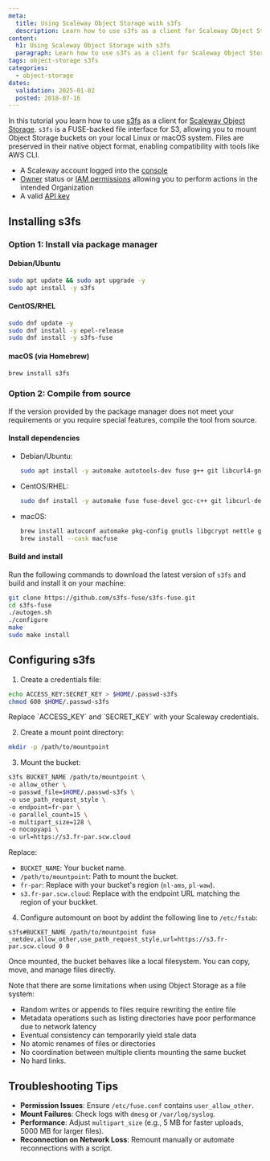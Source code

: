 ```yaml
---
meta:
  title: Using Scaleway Object Storage with s3fs
  description: Learn how to use s3fs as a client for Scaleway Object Storage in this step-by-step tutorial.
content:
  h1: Using Scaleway Object Storage with s3fs
  paragraph: Learn how to use s3fs as a client for Scaleway Object Storage in this step-by-step tutorial.
tags: object-storage s3fs
categories:
  - object-storage
dates:
  validation: 2025-01-02
  posted: 2018-07-16
---
```


In this tutorial you learn how to use [s3fs](https://github.com/s3fs-fuse/s3fs-fuse) as a client for [Scaleway Object Storage](/storage/object/concepts/#object-storage).  `s3fs` is a FUSE-backed file interface for S3, allowing you to mount Object Storage buckets on your local Linux or macOS system. Files are preserved in their native object format, enabling compatibility with tools like AWS CLI.

<Macro id="requirements" />

- A Scaleway account logged into the [console](https://console.scaleway.com)
- [Owner](/identity-and-access-management/iam/concepts/#owner) status or [IAM permissions](/identity-and-access-management/iam/concepts/#permission) allowing you to perform actions in the intended Organization
- A valid [API key](/identity-and-access-management/iam/how-to/create-api-keys/)

## Installing s3fs

### Option 1: Install via package manager

#### Debian/Ubuntu
```bash
sudo apt update && sudo apt upgrade -y
sudo apt install -y s3fs
```

#### CentOS/RHEL
```bash
sudo dnf update -y
sudo dnf install -y epel-release
sudo dnf install -y s3fs-fuse
```

#### macOS (via Homebrew)
```bash
brew install s3fs
```

### Option 2: Compile from source

If the version provided by the package manager does not meet your requirements or you require special features, compile the tool from source.

#### Install dependencies
* Debian/Ubuntu:
  ```bash
  sudo apt install -y automake autotools-dev fuse g++ git libcurl4-gnutls-dev libfuse-dev libssl-dev libxml2-dev make pkg-config
  ```
* CentOS/RHEL:
  ```bash
  sudo dnf install -y automake fuse fuse-devel gcc-c++ git libcurl-devel libxml2-devel make openssl-devel
  ```
* macOS:
  ```bash
  brew install autoconf automake pkg-config gnutls libgcrypt nettle git
  brew install --cask macfuse
  ```

#### Build and install

Run the following commands to download the latest version of `s3fs` and build and install it on your machine:
```bash
git clone https://github.com/s3fs-fuse/s3fs-fuse.git
cd s3fs-fuse
./autogen.sh
./configure
make
sudo make install
```
## Configuring s3fs

1. Create a credentials file:
  ```bash
  echo ACCESS_KEY:SECRET_KEY > $HOME/.passwd-s3fs
  chmod 600 $HOME/.passwd-s3fs
  ```
  <Message type="note">
    Replace `ACCESS_KEY` and `SECRET_KEY` with your Scaleway credentials.
  </Message>

2. Create a mount point directory:
  ```bash
  mkdir -p /path/to/mountpoint
  ```

3. Mount the bucket:
  ```bash
  s3fs BUCKET_NAME /path/to/mountpoint \
  -o allow_other \
  -o passwd_file=$HOME/.passwd-s3fs \
  -o use_path_request_style \
  -o endpoint=fr-par \
  -o parallel_count=15 \
  -o multipart_size=128 \
  -o nocopyapi \
  -o url=https://s3.fr-par.scw.cloud
  ```
  Replace:
  - `BUCKET_NAME`: Your bucket name.
  - `/path/to/mountpoint`: Path to mount the bucket.
  - `fr-par`: Replace with your bucket's region (`nl-ams`, `pl-waw`).
  - `s3.fr-par.scw.cloud`: Replace with the endpoint URL matching the region of your buckket.

4. Configure automount on boot by addint the following line to `/etc/fstab`:
  ```fstab
  s3fs#BUCKET_NAME /path/to/mountpoint fuse _netdev,allow_other,use_path_request_style,url=https://s3.fr-par.scw.cloud 0 0
  ```

Once mounted, the bucket behaves like a local filesystem. You can copy, move, and manage files directly.

Note that there are some limitations when using Object Storage as a file system:

- Random writes or appends to files require rewriting the entire file
- Metadata operations such as listing directories have poor performance due to network latency
- Eventual consistency can temporarily yield stale data
- No atomic renames of files or directories
- No coordination between multiple clients mounting the same bucket
- No hard links.

## Troubleshooting Tips

- **Permission Issues**: Ensure `/etc/fuse.conf` contains `user_allow_other`.
- **Mount Failures**: Check logs with `dmesg` or `/var/log/syslog`.
- **Performance**: Adjust `multipart_size` (e.g., 5 MB for faster uploads, 5000 MB for larger files).
- **Reconnection on Network Loss**: Remount manually or automate reconnections with a script.
